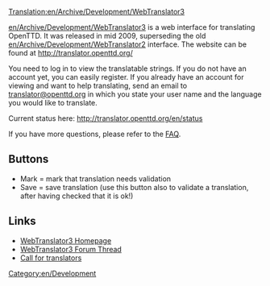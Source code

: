 [[Translation:en/Archive/Development/WebTranslator3]]
{{en/Stub}}

[[en/Archive/Development/WebTranslator3]] is a web interface for translating OpenTTD. It was released in mid 2009, superseding the old [[en/Archive/Development/WebTranslator2]] interface.
The website can be found at [http://translator.openttd.org/ http://translator.openttd.org/]

You need to log in to view the translatable strings. If you do not have an account yet, you can easily register.
If you already have an account for viewing and want to help translating, send an email to [mailto:translator@openttd.org translator@openttd.org] in which you state your user name and the language you would like to translate.

Current status here: http://translator.openttd.org/en/status

If you have more questions, please refer to the [http://translator.openttd.org/faq FAQ].

== Buttons ==
* Mark = mark that translation needs validation
* Save = save translation (use this button also to validate a translation, after having checked that it is ok!)


== Links ==
*[http://translator.openttd.org/ WebTranslator3 Homepage]
*[http://www.tt-forums.net/viewtopic.php?f=29&t=44018 WebTranslator3 Forum Thread]
*[http://www.tt-forums.net/viewtopic.php?f=29&t=44214 Call for translators]

[[Category:en/Development]]